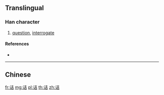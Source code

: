 {{character info/new}}
{{also|詰}}
==Translingual==

===Han character===
{{Han char|rn=149|rad=讠|as=06|sn=8|four=|canj=IVGR}}

# [[question]], [[interrogate]]

====References====
* {{Han ref|kx=1188.181|hdz=63962.010|uh=8BD8|ud=35800}}

----

==Chinese==
{{zh-see|詰}}

[[fr:诘]]
[[mg:诘]]
[[pl:诘]]
[[th:诘]]
[[zh:诘]]